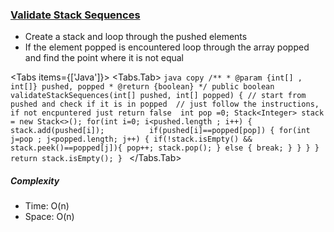 
### [Validate Stack Sequences](https://leetcode.com/problems/validate-stack-sequences/description/)

- Create a stack and loop through the pushed elements
- If the element popped is encountered loop through the array popped and find the point where it is not equal

<Tabs items={['Java']}>
  <Tabs.Tab>
    ```java copy
      /**
       * @param {int[] , int[]} pushed, popped
       * @return {boolean}
       */
      public boolean validateStackSequences(int[] pushed, int[] popped) {
        // start from pushed and check if it is in popped 
        // just follow the instructions, if not encpuntered just return false 
        int pop =0;
        Stack<Integer> stack = new Stack<>();
        for(int i=0; i<pushed.length ; i++) {
          stack.add(pushed[i]);         
          if(pushed[i]==popped[pop]) {
            for(int j=pop ; j<popped.length; j++) {
              if(!stack.isEmpty() &&  stack.peek()==popped[j]){
                pop++;
                stack.pop();
              } else {
                break;
              }
            }
          }
        }
        return stack.isEmpty();
      }
    ```
  </Tabs.Tab>
</Tabs>

##### Complexity

- Time: O(n)
- Space: O(n)
